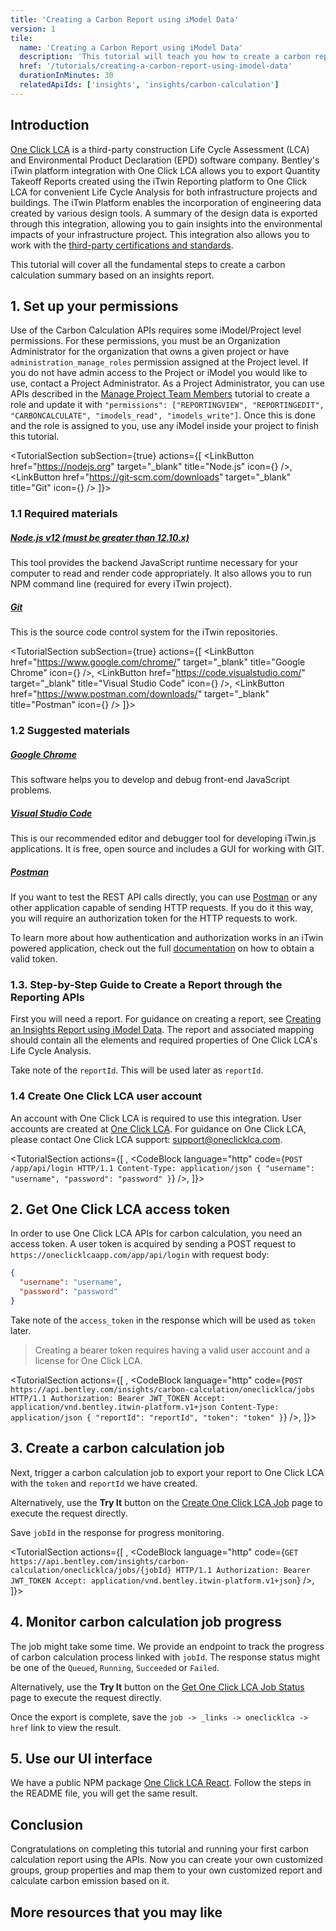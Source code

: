```yaml
---
title: 'Creating a Carbon Report using iModel Data'
version: 1
tile:
  name: 'Creating a Carbon Report using iModel Data'
  description: 'This tutorial will teach you how to create a carbon report using iModel data with One Click LCA service.'
  href: '/tutorials/creating-a-carbon-report-using-imodel-data'
  durationInMinutes: 30
  relatedApiIds: ['insights', 'insights/carbon-calculation']
---
```


<Introduction
  skillLevel="Basic"
  durationInMinutes="30">

## Introduction

[One Click LCA](https://www.oneclicklca.com) is a third-party construction Life Cycle Assessment (LCA)
and Environmental Product Declaration (EPD) software company. Bentley's iTwin platform integration with
One Click LCA allows you to export Quantity Takeoff Reports created using the iTwin Reporting platform
to One Click LCA for convenient Life Cycle Analysis for both infrastructure projects
and buildings. The iTwin Platform enables the incorporation of engineering data created
by various design tools. A summary of the design data is exported through this integration,
allowing you to gain insights into the environmental impacts of your infrastructure project.
This integration also allows you to work with the [third-party certifications and standards](https://oneclicklca.com/software/design-construction/certifications-compliance).

This tutorial will cover all the fundamental steps to create a carbon calculation summary
based on an insights report.

</Introduction>

<TutorialSection>

## 1. Set up your permissions

Use of the Carbon Calculation APIs requires some iModel/Project level permissions.
For these permissions, you must be an Organization Administrator for the organization
that owns a given project or have `administration_manage_roles` permission assigned at
the Project level. If you do not have admin access to the Project or iModel you would
like to use, contact a Project Administrator. As a Project Administrator,
you can use APIs described in the [Manage Project Team Members](/tutorials/manage-user-members-on-itwins-guide/)
tutorial to create a role and update it with `"permissions": ["REPORTINGVIEW", "REPORTINGEDIT", "CARBONCALCULATE", "imodels_read", "imodels_write"]`.
Once this is done and the role is assigned to you, use any iModel inside your
project to finish this tutorial.

</TutorialSection>

<TutorialSection
  subSection={true}
  actions={[
    <LinkButton
      href="https://nodejs.org"
      target="_blank"
      title="Node.js"
      icon={<NodeJsIcon />}
    />,
    <LinkButton
      href="https://git-scm.com/downloads"
      target="_blank"
      title="Git"
      icon={<GitIcon />}
    />
  ]}>

### 1.1 Required materials

##### <a href="https://nodejs.org" target="_blank">Node.js v12 (must be greater than 12.10.x)</a>

This tool provides the backend JavaScript runtime necessary for your computer to read and
render code appropriately. It also allows you to run NPM command line (required for every
iTwin project).

##### <a href="https://git-scm.com/downloads" target="_blank">Git</a>

This is the source code control system for the iTwin repositories.

</TutorialSection>

<TutorialSection
  subSection={true}
  actions={[
    <LinkButton
      href="https://www.google.com/chrome/"
      target="_blank"
      title="Google Chrome"
      icon={<GoogleChromeIcon />}
    />,
    <LinkButton
      href="https://code.visualstudio.com/"
      target="_blank"
      title="Visual Studio Code"
      icon={<VSCodeIcon />}
    />,
    <LinkButton
      href="https://www.postman.com/downloads/"
      target="_blank"
      title="Postman"
      icon={<PostmanIcon />}
    />
  ]}>

### 1.2 Suggested materials

##### <a href="https://www.google.com/chrome/" target="_blank">Google Chrome</a>

This software helps you to develop and debug front-end JavaScript problems.

##### <a href="https://code.visualstudio.com/" target="_blank">Visual Studio Code</a>

This is our recommended editor and debugger tool for developing iTwin.js applications.
It is free, open source and includes a GUI for working with GIT.

##### <a href="https://www.postman.com/downloads/" target="_blank">Postman</a>

If you want to test the REST API calls directly, you can use
[Postman](https://www.postman.com/downloads/) or any other application capable of sending
HTTP requests. If you do it this way, you will require an authorization token for the HTTP
requests to work.

To learn more about how authentication and authorization works in an iTwin powered
application, check out the full
[documentation](/apis/overview/authorization/) on how to obtain
a valid token.

</TutorialSection>

<TutorialSection subSection={true}>

### 1.3. Step-by-Step Guide to Create a Report through the Reporting APIs

First you will need a report. For guidance on creating a report, see
[Creating an Insights Report using iModel Data](https://developer.bentley.com/tutorials/creating-an-insights-report-using-imodel-data/).
The report and associated mapping should contain all the elements and required properties of One Click LCA's Life Cycle Analysis.

Take note of the `reportId`. This will be used later as `reportId`.

</TutorialSection>

<TutorialSection subSection={true}>

### 1.4 Create One Click LCA user account

An account with One Click LCA is required to use this integration.
User accounts are created at [One Click LCA](https://oneclicklcaapp.com/app/register).
For guidance on One Click LCA, please contact One Click LCA support: support@oneclicklca.com.

</TutorialSection>

<TutorialSection
  actions={[
    <Title>Example HTTP Request to request one click LCA token</Title>,
    <CodeBlock language="http" code={`POST /app/api/login HTTP/1.1
Content-Type: application/json
{
"username": "username",
"password": "password"
}`} />,
]}>

## 2. Get One Click LCA access token

In order to use One Click LCA APIs for carbon calculation, you need an access token.
A user token is acquired by sending a POST request to `https://oneclicklcaapp.com/app/api/login` with request body:

```json
{
  "username": "username",
  "password": "password"
}
```

Take note of the `access_token` in the response which will be used as `token` later.

> Creating a bearer token requires having a valid user account and a license for One Click LCA.

</TutorialSection>

<TutorialSection
  actions={[
    <Title>Example HTTP Request to create a carbon calculation job</Title>,
    <CodeBlock language="http" code={`POST https://api.bentley.com/insights/carbon-calculation/oneclicklca/jobs HTTP/1.1
Authorization: Bearer JWT_TOKEN
Accept: application/vnd.bentley.itwin-platform.v1+json
Content-Type: application/json
{
    "reportId": "reportId",
    "token": "token"
}`} />,
]}>

## 3. Create a carbon calculation job

Next, trigger a carbon calculation job to export your report to One Click LCA with the `token` and `reportId` we have created.

Alternatively, use the **Try It** button on the [Create One Click LCA Job](https://developer.bentley.com/apis/carbon-calculation/operations/create-oneclicklca-job/) page to execute the request directly.

Save `jobId` in the response for progress monitoring.

</TutorialSection>

<TutorialSection
  actions={[
    <Title>Example HTTP Request to create a carbon calculation job</Title>,
    <CodeBlock language="http" code={`GET https://api.bentley.com/insights/carbon-calculation/oneclicklca/jobs/{jobId} HTTP/1.1
Authorization: Bearer JWT_TOKEN
Accept: application/vnd.bentley.itwin-platform.v1+json`} />,
]}>

## 4. Monitor carbon calculation job progress

The job might take some time. We provide an endpoint to track the progress of carbon calculation process linked with `jobId`. The response status might be one of the `Queued`, `Running`, `Succeeded` or `Failed`.

Alternatively, use the **Try It** button on the [Get One Click LCA Job Status](https://developer.bentley.com/apis/carbon-calculation/operations/get-oneclicklca-job-status/) page to execute the request directly.

Once the export is complete, save the `job -> _links -> oneclicklca -> href` link to view the result.

</TutorialSection>

<TutorialSection>

## 5. Use our UI interface

We have a public NPM package [One Click LCA React](https://www.npmjs.com/package/@itwin/one-click-lca-react). Follow the steps in the README file, you will get the same result.

</TutorialSection>

<TutorialSection>

## Conclusion

Congratulations on completing this tutorial and running your first carbon calculation report using the APIs.
Now you can create your own customized groups, group properties and map them to your own customized report and calculate carbon emission based on it.

</TutorialSection>

<ContinueLearningSection>

## More resources that you may like

<TileList>
  <LinkCard
    title="Carbon Calculation API Documentation"
    href="/apis/carbon-calculation/"
    description="This is the official documentation of Carbon Calculation API."
  />
</TileList>

</ContinueLearningSection>
